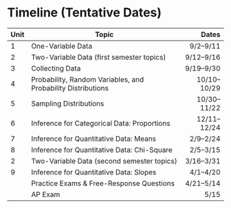 <!-- \newpage -->

# Timeline (Tentative Dates)

| Unit| Topic                                            | Dates           
|-----|--------------------------------------------------|-------------:
| 1 | One-Variable Data                                  | 9/2--9/11    
| 2 | Two-Variable Data (first semester topics)          | 9/12--9/16   
| 3 | Collecting Data                                    | 9/19--9/30
| 4 | Probability, Random Variables, and Probability Distributions   | 10/10--10/29 
| 5 | Sampling Distributions                             | 10/30--11/22
| 6 | Inference for Categorical Data: Proportions        | 12/11--12/24 
| 7 | Inference for Quantitative Data: Means             | 2/9--2/24    
| 8 | Inference for Quantitative Data: Chi-Square        | 2/5--3/15 
| 2 | Two-Variable Data (second semester topics)         | 3/16--3/31
| 9 | Inference for Quantitative Data: Slopes            | 4/1--4/20  
|   | Practice Exams & Free-Response Questions           | 4/21--5/14      
|   | AP Exam                                            | 5/15         

